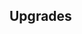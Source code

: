 {{Building
| name = Magic College
| image = N/A
| category = [[Kingdom Infrastructure]]
| cycle = 55s
| capacity = N/A
| produce_per_cycle = 1 basic spell
| consume_per_cycle = 45 {{RessourceIcon|type=crystal}}
| build_cost = 250 {{RessourceIcon|type=crystal}}, 250 {{RessourceIcon|type=gold}}
| description = Generates basic spells.
}}

== Upgrades ==
{{Upgrade
| name = Magic College speed
| description = Boosts spell production by 20%.
}}
{{Upgrade
| name = Illusion of choice
| description = No longer generates random spells but grants spell choices instead.
}}